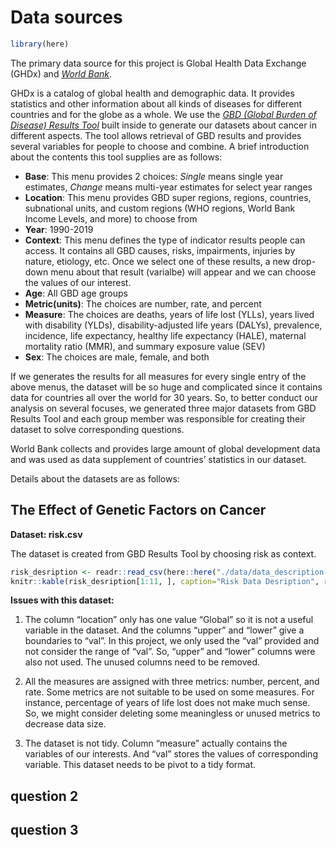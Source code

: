 # Data sources

```r
library(here)
```


The primary data source for this project is Global Health Data Exchange (GHDx) and [*World Bank*](https://data.worldbank.org/country). 

GHDx is a catalog of global health and demographic data. It provides statistics and other information about all kinds of diseases for different countries and for the globe as a whole. We use the [*GBD (Global Burden of Disease) Results Tool*](http://ghdx.healthdata.org/gbd-results-tool) built inside to generate our datasets about cancer in different aspects. The tool allows retrieval of GBD results and provides several variables for people to choose and combine. A brief introduction about the contents this tool supplies are as follows:

* __Base__: This menu provides 2 choices: *Single* means single year estimates, *Change* means multi-year estimates for select year ranges
* __Location__: This menu provides GBD super regions, regions, countries, subnational units, and custom regions (WHO regions, World Bank Income Levels, and more) to choose from
* __Year__: 1990-2019
* __Context__: This menu defines the type of indicator results people can access. It contains all GBD causes, risks, impairments, injuries by nature, etiology, etc. Once we select one of these results, a new drop-down menu about that result (varialbe) will appear and we can choose the values of our interest.
* __Age__: All GBD age groups
* __Metric(units)__: The choices are number, rate, and percent
* __Measure__: The choices are deaths, years of life lost (YLLs), years lived with disability (YLDs), disability-adjusted life years (DALYs), prevalence, incidence, life expectancy, healthy life expectancy (HALE), maternal mortality ratio (MMR), and summary exposure value (SEV)
* __Sex__: The choices are male, female, and both

If we generates the results for all measures for every single entry of the above menus, the dataset will be so huge and complicated since it contains data for countries all over the world for 30 years. So, to better conduct our analysis on several focuses, we generated three major datasets from GBD Results Tool and each group member was responsible for creating their dataset to solve corresponding questions. 

World Bank collects and provides large amount of global development data and was used as data supplement of countries' statistics in our dataset.

Details about the datasets are as follows:

## The Effect of Genetic Factors on Cancer

**Dataset: risk.csv**

The dataset is created from GBD Results Tool by choosing risk as context. 

```r
risk_desription <- readr::read_csv(here::here("./data/data_description.csv"))
knitr::kable(risk_desription[1:11, ], caption="Risk Data Desription", row.names=FALSE, font_size=10)
```

**Issues with this dataset: **

1. The column "location" only has one value "Global" so it is not a useful variable in the dataset. And the columns "upper" and "lower" give a boundaries to "val". In this project, we only used the "val" provided and not consider the range of "val". So, "upper" and "lower" columns were also not used. The unused columns need to be removed.

2. All the measures are assigned with three metrics: number, percent, and rate. Some metrics are not suitable to be used on some measures. For instance, percentage of years of life lost does not make much sense. So, we might consider deleting some meaningless or unused metrics to decrease data size.

3. The dataset is not tidy. Column "measure" actually contains the variables of our interests. And "val" stores the values of corresponding variable. This dataset needs to be pivot to a tidy format.


## question 2



## question 3



